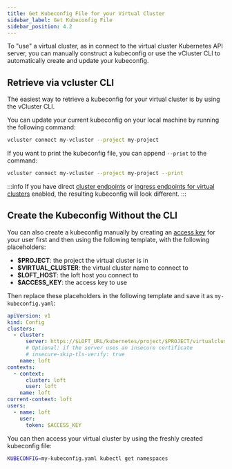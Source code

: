 ```yaml
---
title: Get Kubeconfig File for your Virtual Cluster
sidebar_label: Get Kubeconfig File
sidebar_position: 4.2
---
```


To "use" a virtual cluster, as in connect to the virtual cluster Kubernetes API server, you can
manually construct a kubeconfig or use the vCluster CLI to automatically create and update your
kubeconfig.

## Retrieve via vcluster CLI

The easiest way to retrieve a kubeconfig for your virtual cluster is by using the vCluster CLI.

You can update your current kubeconfig on your local machine by running the following command:

```bash
vcluster connect my-vcluster --project my-project
```

If you want to print the kubeconfig file, you can append `--print` to the command:

```bash
vcluster connect my-vcluster --project my-project --print
```

:::info
If you have direct [cluster endpoints](../clusters/multi-region-mode.mdx) or
[ingress endpoints for virtual clusters](./advanced/ingress-access/)
enabled, the resulting kubeconfig will look different.
:::

## Create the Kubeconfig Without the CLI

You can also create a kubeconfig manually by creating an [access key](../users/access-keys.mdx) for
your user first and then using the following template, with the following placeholders:

- **$PROJECT**: the project the virtual cluster is in
- **$VIRTUAL_CLUSTER**: the virtual cluster name to connect to
- **$LOFT_HOST**: the loft host you connect to
- **$ACCESS_KEY**: the access key to use

Then replace these placeholders in the following template and save it as `my-kubeconfig.yaml`:

```yaml
apiVersion: v1
kind: Config
clusters:
  - cluster:
      server: https://$LOFT_URL/kubernetes/project/$PROJECT/virtualcluster/$VIRTUAL_CLUSTER
      # Optional: if the server uses an insecure certificate
      # insecure-skip-tls-verify: true
    name: loft
contexts:
  - context:
      cluster: loft
      user: loft
    name: loft
current-context: loft
users:
  - name: loft
    user:
      token: $ACCESS_KEY
```

You can then access your virtual cluster by using the freshly created kubeconfig file:

```bash
KUBECONFIG=my-kubeconfig.yaml kubectl get namespaces
```
